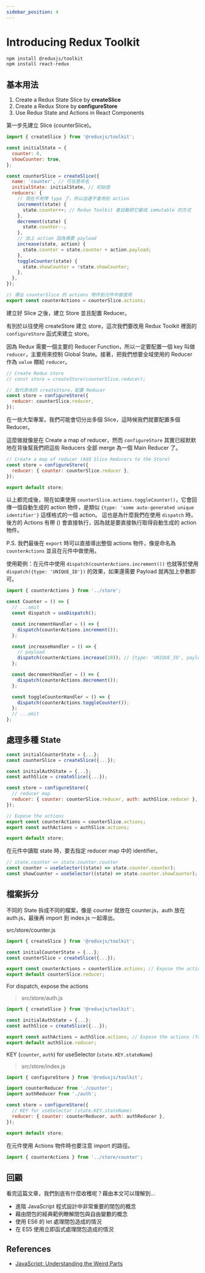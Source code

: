 ```yaml
---
sidebar_position: 4
---
```


# Introducing Redux Toolkit

```bash
npm install @reduxjs/toolkit
npm install react-redux
```

## 基本用法

1. Create a Redux State Slice by **createSlice**
2. Create a Redux Store by **configureStore**
3. Use Redux State and Actions in React Components

第一步先建立 Slice (counterSlice)。

```jsx
import { createSlice } from '@reduxjs/toolkit';

const initialState = {
  counter: 0,
  showCounter: true,
};

const counterSlice = createSlice({
  name: 'counter', // 可任意命名
  initialState: initialState, // 初始值
  reducers: {
    // 現在不用帶 type 了，所以這邊不會用到 action
    increment(state) {
      state.counter++; // Redux Toolkit 會自動把它變成 immutable 的方式
    },
    decrement(state) {
      state.counter--;
    },
    // 加上 action 因為需要 payload
    increase(state, action) {
      state.counter = state.counter + action.payload;
    },
    toggleCounter(state) {
      state.showCounter = !state.showCounter;
    },
  },
});

// 導出 counterSlice 的 actions 物件到元件中做使用
export const counterActions = counterSlice.actions;
```

建立好 Slice 之後，建立 Store 並且配置 Reducer。

有別於以往使用 createStore 建立 store，這次我們要改用 Redux Toolkit 裡面的 `configureStore` 函式來建立 store。

因為 Redux 需要一個主要的 Reducer Function，所以一定要配置一個 key 叫做 `reducer`，主要用來控制 Global State。接著，把我們想要全域使用的 Reducer 作為 `value` 餵給 `reducer`。

```jsx
// Create Redux store
// const store = createStore(counterSlice.reducer);

// 取代原本的 createStore，配置 Reducer
const store = configureStore({
  reducer: counterSlice.reducer,
});
```

在一些大型專案，我們可能會切分出多個 Slice，這時候我們就要配置多個 Reducer。

這麼做就像是在 Create a map of reducer，然而 `configureStore` 其實已經默默地在背後幫我們把這些 Reducers 全部 merge 為一個 Main Reducer 了。

```jsx
// Create a map of reducer (Add Slice Reducers to the Store)
const store = configureStore({
  reducer: { counter: counterSlice.reducer },
});

export default store;
```

以上都完成後，現在如果使用 `counterSlice.actions.toggleCounter()`，它會回傳一個自動生成的 action 物件，是類似 `{type: 'some auto-generated unique identifier'}` 這樣格式的一個 action。
這也是為什麼我們在使用 `dispatch` 時，後方的 Actions 有帶 () 會直接執行，因為就是要直接執行取得自動生成的 action 物件。

P.S. 我們最後在 `export` 時可以直接導出整個 actions 物件，像是命名為 `counterActions` 並且在元件中做使用。

使用範例：在元件中使用 `dispatch(counterActions.increment())` 也就等於使用 `dispatch({type: 'UNIQUE_ID'})` 的效果，如果還需要 Payload 就再加上參數即可。

```jsx
import { counterActions } from '../store';

const Counter = () => {
  // ...omit
  const dispatch = useDispatch();

  const incrementHandler = () => {
    dispatch(counterActions.increment());
  };

  const increaseHandler = () => {
    // payload
    dispatch(counterActions.increase(10)); // {type: 'UNIQUE_ID', payload: 10}
  };

  const decrementHandler = () => {
    dispatch(counterActions.decrement());
  };

  const toggleCounterHandler = () => {
    dispatch(counterActions.toggleCounter());
  };
  // ...omit
};
```

## 處理多種 State

```jsx
const initialCounterState = {...};
const counterSlice = createSlice({...});

const initialAuthState = {...};
const authSlice = createSlice({...});

const store = configureStore({
  // reducer map
  reducer: { counter: counterSlice.reducer, auth: authSlice.reducer },
});

// Expose the actions
export const counterActions = counterSlice.actions;
export const authActions = authSlice.actions;

export default store;
```

在元件中讀取 state 時，要去指定 reducer map 中的 identifier。

```jsx
// state.counter => state.counter.counter
const counter = useSelector((state) => state.counter.counter);
const showCounter = useSelector((state) => state.counter.showCounter);
```

## 檔案拆分

不同的 State 拆成不同的檔案，像是 counter 就放在 counter.js，auth 放在 auth.js，最後再 import 到 index.js 一起導出。

src/store/counter.js

```jsx
import { createSlice } from '@reduxjs/toolkit';

const initialCounterState = {...};
const counterSlice = createSlice({...});

export const counterActions = counterSlice.actions; // Expose the actions
export default counterSlice.reducer;
```

For dispatch, expose the actions

> src/store/auth.js

```jsx
import { createSlice } from '@reduxjs/toolkit';

const initialAuthState = {...};
const authSlice = createSlice({...});

export const authActions = authSlice.actions; // Expose the actions (for dispatch)
export default authSlice.reducer;
```

KEY (`counter`, `auth`) for useSelector (`state.KEY.stateName`)

> src/store/index.js

```jsx
import { configureStore } from '@reduxjs/toolkit';

import counterReducer from './counter';
import authReducer from './auth';

const store = configureStore({
  // KEY for useSelector (state.KEY.stateName)
  reducer: { counter: counterReducer, auth: authReducer },
});

export default store;
```

在元件使用 Actions 物件時也要注意 import 的路徑。

```jsx
import { counterActions } from '../store/counter';
```

## 回顧

看完這篇文章，我們到底有什麼收穫呢？藉由本文可以理解到…

- 進階 JavaScript 程式設計中非常重要的閉包的概念
- 藉由閉包的經典範例瞭解閉包與自由變數的概念
- 使用 ES6 的 let 處理閉包造成的情況
- 在 ES5 使用立即函式處理閉包造成的情況

## References

- [JavaScript: Understanding the Weird Parts](https://www.udemy.com/course/understand-javascript/)
